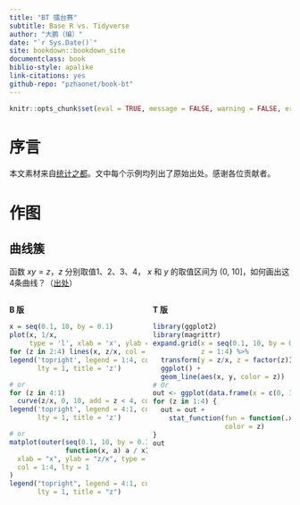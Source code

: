 ```yaml
--- 
title: "BT 擂台赛"
subtitle: Base R vs. Tidyverse
author: "大鹏（编）"
date: "`r Sys.Date()`"
site: bookdown::bookdown_site
documentclass: book
biblio-style: apalike
link-citations: yes
github-repo: "pzhaonet/book-bt"
---
```



```r
knitr::opts_chunk$set(eval = TRUE, message = FALSE, warning = FALSE, error = FALSE)
```

# 序言 {-}

本文素材来自[统计之都](https://d.cosx.org)。文中每个示例均列出了原始出处。感谢各位贡献者。


# 作图

<style>
.cl{
  float: left;
  width: 49%;
  text-align: left;
}
.cr{
  display: inline-block;
  width: 2%;
  text-align: center;
}
.cr{
  float: right;
  width: 49%;
  text-align: left;
}
</style>

## 曲线簇 

函数 $xy = z$，$z$ 分别取值1、2、3、4， $x$ 和 $y$ 的取值区间为 (0, 10]，如何画出这4条曲线？（[出处](https://d.cosx.org/d/420766)）

<div class="cl">
**B 版**

```r
x = seq(0.1, 10, by = 0.1)
plot(x, 1/x, 
     type = 'l', xlab = 'x', ylab = 'y')
for (z in 2:4) lines(x, z/x, col = z) 
legend('topright', legend = 1:4, col = 1:4, 
       lty = 1, title = 'z')

# or
for (z in 4:1) 
  curve(z/x, 0, 10, add = z < 4, col = z)
legend('topright', legend = 4:1, col = 4:1, 
       lty = 1, title = 'z')

# or
matplot(outer(seq(0.1, 10, by = 0.1), 1:4, 
              function(x, a) a / x),
  xlab = "x", ylab = "z/x", type = "l", 
  col = 1:4, lty = 1
)
legend("topright", legend = 4:1, col = 4:1, 
       lty = 1, title = "z")
```


</div>
<div class="cc">

</div>

<div class="cr">

**T 版**

```r
library(ggplot2)
library(magrittr)
expand.grid(x = seq(0.1, 10, by = 0.1),
            z = 1:4) %>% 
  transform(y = z/x, z = factor(z)) %>% 
  ggplot() +
  geom_line(aes(x, y, color = z))
# Or
out <- ggplot(data.frame(x = c(0, 10)), aes(x))
for (z in 1:4) {
  out = out + 
    stat_function(fun = function(.x) z/.x, 
                  color = z)
}
out
```
</div>